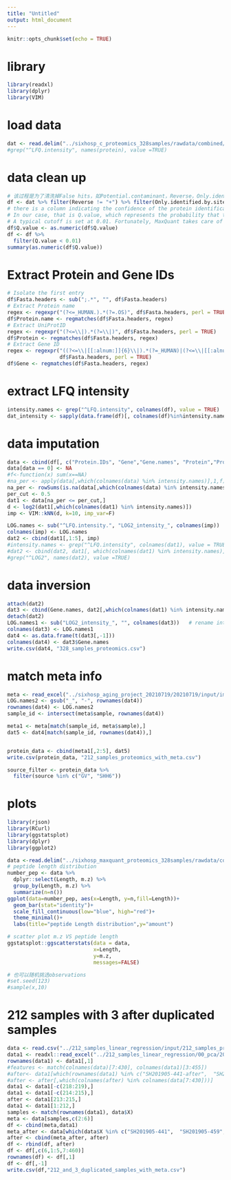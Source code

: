 ```yaml
---
title: "Untitled"
output: html_document
---
```


```r
knitr::opts_chunk$set(echo = TRUE)
```

# library
```r
library(readxl)
library(dplyr)
library(VIM)
```

# load data
```r
dat <- read.delim("../sixhosp_c_proteomics_328samples/rawdata/combined/txt/proteinGroups.txt", sep='\t') %>% data.frame()
#grep("^LFQ.intensity", names(protein), value =TRUE)

```

# data clean up
```r
# 该过程是为了清洗掉False hits，如Potential.contaminant，Reverse，Only.identified.by.site和Qvalue < 0.01
df <- dat %>% filter(Reverse != "+") %>% filter(Only.identified.by.site != "+") %>% filter(Potential.contaminant != "+")
# there is a column indicating the confidence of the protein identification. 
# In our case, that is Q.value, which represents the probability that the protein is a false hit. 
# A typical cutoff is set at 0.01. Fortunately, MaxQuant takes care of this operation and all Q values are below the threshold.
df$Q.value <- as.numeric(df$Q.value)
df <- df %>%
  filter(Q.value < 0.01)
summary(as.numeric(df$Q.value))
```


# Extract Protein and Gene IDs
```r
# Isolate the first entry
df$Fasta.headers <- sub(";.*", "", df$Fasta.headers)
# Extract Protein name
regex <- regexpr("(?<=_HUMAN.).*(?=.OS)", df$Fasta.headers, perl = TRUE)
df$Protein.name <- regmatches(df$Fasta.headers, regex)
# Extract UniProtID
regex <- regexpr("(?<=\\|).*(?=\\|)", df$Fasta.headers, perl = TRUE)
df$Protein <- regmatches(df$Fasta.headers, regex)
# Extract Gene ID
regex <- regexpr("((?<=\\|[[:alnum:]]{6}\\|).*(?=_HUMAN)|(?<=\\|[[:alnum:]]{10}\\|).*(?=_HUMAN))",
                 df$Fasta.headers, perl = TRUE)
df$Gene <- regmatches(df$Fasta.headers, regex)
```


# extract LFQ intensity
```r
intensity.names <- grep("^LFQ.intensity", colnames(df), value = TRUE)
dat_intensity <- sapply(data.frame(df)[, colnames(df)%in%intensity.names], as.numeric)
```

# data imputation
```r
data <- cbind(df[, c("Protein.IDs", "Gene","Gene.names", "Protein","Protein.name")], dat_intensity)
data[data == 0] <- NA
#f<-function(x) sum(x==NA)
#na_per <- apply(data[,which(colnames(data) %in% intensity.names)],1,f)/(ncol(data)-3)
na_per <- rowSums(is.na(data[,which(colnames(data) %in% intensity.names)]))/length(intensity.names)
per_cut <- 0.5
dat1 <- data[na_per <= per_cut,]
d <- log2(dat1[,which(colnames(dat1) %in% intensity.names)])
imp <- VIM::kNN(d, k=10, imp_var=F)

LOG.names <- sub("^LFQ.intensity.", "LOG2_intensity_", colnames(imp))   # rename intensity columns
colnames(imp) <- LOG.names
dat2 <- cbind(dat1[,1:5], imp)
#intensity.names <- grep("^LFQ.intensity", colnames(dat1), value = TRUE)
#dat2 <- cbind(dat2, dat1[, which(colnames(dat1) %in% intensity.names)])
#grep("^LOG2", names(dat2), value =TRUE)
```

# data inversion
```r
attach(dat2)
dat3 <- cbind(Gene.names, dat2[,which(colnames(dat1) %in% intensity.names)])
detach(dat2)
LOG.names1 <- sub("LOG2_intensity_", "", colnames(dat3))   # rename intensity columns
colnames(dat3) <- LOG.names1
dat4 <- as.data.frame(t(dat3[,-1]))
colnames(dat4) <- dat3$Gene.names
write.csv(dat4, "328_samples_proteomics.csv")

```

# match meta info
```r
meta <- read_excel("../sixhosp_aging_project_20210719/20210719/input/immune_cells_data_aging_20210719.xls")
LOG.names2 <- gsub("_", "-", rownames(dat4)) 
rownames(dat4) <- LOG.names2
sample_id <- intersect(meta$sample, rownames(dat4))

meta1 <- meta[match(sample_id, meta$sample),]
dat5 <- dat4[match(sample_id, rownames(dat4)),]


protein_data <- cbind(meta1[,2:5], dat5)
write.csv(protein_data, "212_samples_proteomics_with_meta.csv")

source_filter <- protein_data %>%
  filter(source %in% c("GV", "SHH6"))

```


# plots
```r
library(rjson)
library(RCurl)
library(ggstatsplot)
library(dplyr)
library(ggplot2)
```

```r
data <-read.delim("../sixhosp_maxquant_proteomics_328samples/rawdata/combined/txt/evidence.txt")
# peptide length distribution
number_pep <- data %>%
  dplyr::select(Length, m.z) %>%
  group_by(Length, m.z) %>%
  summarize(n=n())
ggplot(data=number_pep, aes(x=Length, y=n,fill=Length))+
  geom_bar(stat="identity")+
  scale_fill_continuous(low="blue", high="red")+
  theme_minimal()+
  labs(title="peptide Length distribution",y="amount")

# scatter plot m.z VS peptide length
ggstatsplot::ggscatterstats(data = data,
                            x=Length,
                            y=m.z,
                            messages=FALSE)

# 也可以随机挑选observations
#set.seed(123)
#sample(x,10)


```



# 212 samples with 3 after duplicated samples 
```r
data <- read.csv("../212_samples_linear_regression/input/212_samples_proteomics_with_meta.csv")
data1 <- readxl::read_excel("../212_samples_linear_regression/00_pca/209_with_10_duplicated_samples.xlsx") %>% data.frame()
rownames(data1) <- data1[,1]
#features <- match(colnames(data)[7:430], colnames(data1)[3:455])
#after<- data1[which(rownames(data1) %in% c("SH201905-441-after",  "SH201905-459-after", "SH201905-466-after")),]
#after <- after[,which(colnames(after) %in% colnames(data[7:430]))]
data1 <- data1[-c(218:219),]
data1 <- data1[-c(214:215),]
after <- data1[213:215,]
data1 <- data1[1:212,]
samples <- match(rownames(data1), data$X)
meta <- data[samples,c(2:6)]
df <- cbind(meta,data1)
meta_after <- data[which(data$X %in% c("SH201905-441",  "SH201905-459", "SH201905-466")),2:6]
after <- cbind(meta_after, after)
df <- rbind(df, after)
df <- df[,c(6,1:5,7:460)]
rownames(df) <- df[,1]
df <- df[,-1]
write.csv(df,"212_and_3_duplicated_samples_with_meta.csv")
```























